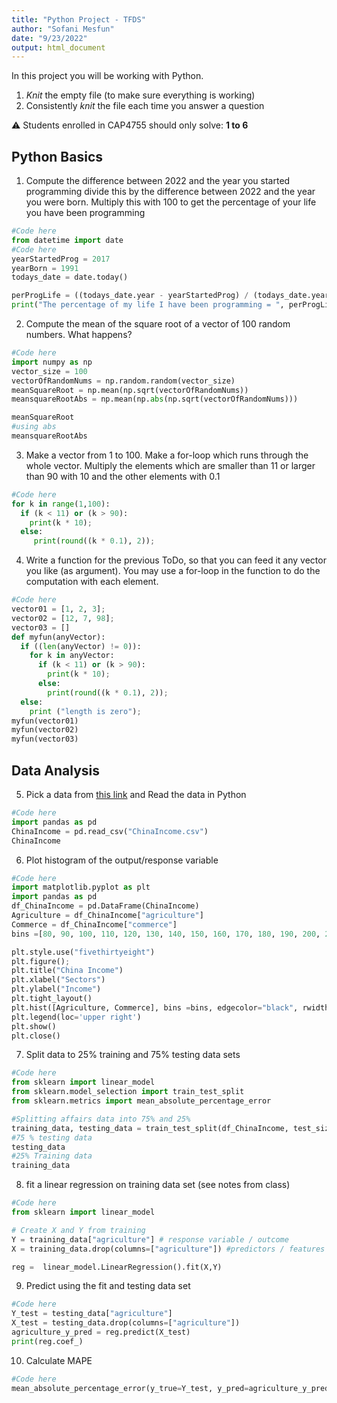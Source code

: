 ```yaml
---
title: "Python Project - TFDS"
author: "Sofani Mesfun"
date: "9/23/2022"
output: html_document
---
```


In this project you will be working with Python.

1. *Knit* the empty file (to make sure everything is working)
2. Consistently *knit* the file each time you answer a question

⚠️ Students enrolled in CAP4755 should only solve: **1 to 6**

## Python Basics 

1. Compute the difference between 2022 and the year you started programming 
divide this by the difference between 2022 and the year you were born. 
Multiply this with 100 to get the percentage of your life you have been programming

```python
#Code here
from datetime import date
#Code here
yearStartedProg = 2017
yearBorn = 1991
todays_date = date.today()

perProgLife = ((todays_date.year - yearStartedProg) / (todays_date.year - yearBorn) ) * 100
print("The percentage of my life I have been programming = ", perProgLife , "%")
```



2. Compute the mean of the square root of a vector of 100 random numbers. What happens?

```python
#Code here
import numpy as np
vector_size = 100
vectorOfRandomNums = np.random.random(vector_size)
meanSquareRoot = np.mean(np.sqrt(vectorOfRandomNums))
meansquareRootAbs = np.mean(np.abs(np.sqrt(vectorOfRandomNums)))

meanSquareRoot
#using abs
meansquareRootAbs

```


3. Make a vector from 1 to 100. Make a for-loop which runs through the whole vector. Multiply the elements which are smaller than 11 or larger than 90 with 10 and the other elements with 0.1

```python
#Code here
for k in range(1,100): 
  if (k < 11) or (k > 90):
    print(k * 10);
  else:
     print(round((k * 0.1), 2));
```


4. Write a function for the previous ToDo, so  that you can feed it any vector you like  (as argument). You may use a for-loop in the function to do the computation with each element. 

```python
#Code here
vector01 = [1, 2, 3];
vector02 = [12, 7, 98];
vector03 = []
def myfun(anyVector):
  if ((len(anyVector) != 0)):
    for k in anyVector:
      if (k < 11) or (k > 90):
        print(k * 10);
      else:
        print(round((k * 0.1), 2));
  else:
    print ("length is zero");
myfun(vector01)
myfun(vector02)
myfun(vector03)

```


## Data Analysis

5. Pick a data from [this link](https://vincentarelbundock.github.io/Rdatasets/articles/data.html) and Read the data in Python

```python
#Code here
import pandas as pd
ChinaIncome = pd.read_csv("ChinaIncome.csv")
ChinaIncome
```



6. Plot histogram of the output/response variable

```python
#Code here
import matplotlib.pyplot as plt
import pandas as pd
df_ChinaIncome = pd.DataFrame(ChinaIncome)
Agriculture = df_ChinaIncome["agriculture"]
Commerce = df_ChinaIncome["commerce"] 
bins =[80, 90, 100, 110, 120, 130, 140, 150, 160, 170, 180, 190, 200, 250, 300,350, 400, 450,500, 550, 600, 700]

plt.style.use("fivethirtyeight")
plt.figure();
plt.title("China Income")
plt.xlabel("Sectors")
plt.ylabel("Income")
plt.tight_layout()
plt.hist([Agriculture, Commerce], bins =bins, edgecolor="black", rwidth=0.9,color=['red', 'blue'], label=['Agriculture', 'Commerce'])
plt.legend(loc='upper right')
plt.show()
plt.close()

```



7. Split data to 25% training and 75% testing data sets

```python
#Code here
from sklearn import linear_model
from sklearn.model_selection import train_test_split
from sklearn.metrics import mean_absolute_percentage_error

#Splitting affairs data into 75% and 25% 
training_data, testing_data = train_test_split(df_ChinaIncome, test_size=0.75, random_state=20)
#75 % testing data 
testing_data
#25% Training data
training_data

```

8. fit a linear regression on training data set (see notes from class)

```python
#Code here
from sklearn import linear_model

# Create X and Y from training
Y = training_data["agriculture"] # response variable / outcome
X = training_data.drop(columns=["agriculture"]) #predictors / features

reg =  linear_model.LinearRegression().fit(X,Y)
```


9. Predict using the fit and testing data set
```python
#Code here
Y_test = testing_data["agriculture"]
X_test = testing_data.drop(columns=["agriculture"])
agriculture_y_pred = reg.predict(X_test) 
print(reg.coef_)
```

10. Calculate MAPE

```python
#Code here
mean_absolute_percentage_error(y_true=Y_test, y_pred=agriculture_y_pred)
```


